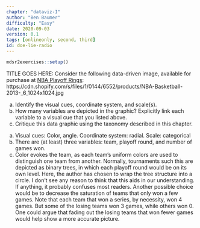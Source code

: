 ```yaml
---
chapter: "dataviz-I"
author: "Ben Baumer"
difficulty: "Easy"
date: 2020-09-03 
version: 0.1
tags: [onlineonly, second, third]
id: doe-lie-radio
---
```


```r
mdsr2exercises::setup()
```

TITLE GOES HERE: Consider the following data-driven image, available for purchase at [NBA Playoff Rings](http://champsring.com/products/pro-basketball-2013): https://cdn.shopify.com/s/files/1/0144/6552/products/NBA-Basketball-2013-_6_1024x1024.jpg

a. Identify the visual cues, coordinate system, and scale(s). 
b. How many variables are depicted in the graphic? Explicitly link each variable to a visual cue that you listed above. 
c. Critique this data graphic using the taxonomy described in this chapter. 

<!--answer-start-->
a. Visual cues: Color, angle. Coordinate system: radial. Scale: categorical
b. There are (at least) three variables: team, playoff round, and number of games won. 
c. Color evokes the team, as each team's uniform colors are used to distinguish one team from another. Normally, tournaments such this are depicted as binary trees, in which each playoff round would be on its own level. Here, the author has chosen to wrap the tree structure into a circle. I don't see any reason to think that this aids in our understanding. If anything, it probably confuses most readers. 
Another possible choice would be to decrease the saturation of teams that only won a few games. Note that each team that won a series, by necessity, won 4 games. But some of the losing teams won 3 games, while others won 0. One could argue that fading out the losing teams that won fewer games would help show a more accurate picture. 
<!--answer-end-->



